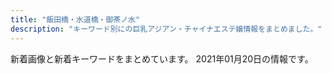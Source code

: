 ```yaml
---
title: "飯田橋・水道橋・御茶ノ水"
description: "キーワード別にの巨乳アジアン・チャイナエステ嬢情報をまとめました。"
---
```


新着画像と新着キーワードをまとめています。
2021年01月20日の情報です。

<DmmAffiliateIns />
<KeywordTable
  shops={
    [
    {
        "url": "https://izumi-esthe.tokyo/",
        "img_links": [
            "https://izumi-esthe.tokyo/wp-content/uploads/2020/10/8765iyashinoizumi.jpg",
            "https://izumi-esthe.tokyo/wp-content/uploads/2020/02/10cfyguvbhj.jpg",
            "https://izumi-esthe.tokyo/wp-content/themes/este/img/2.jpg",
            "https://izumi-esthe.tokyo/wp-content/themes/este/img/3.jpg",
            "https://izumi-esthe.tokyo/wp-content/uploads/2020/12/121iyashinoizumi.jpg",
            "https://izumi-esthe.tokyo/wp-content/uploads/2020/09/8765211iyashinoizumi.jpg",
            "https://izumi-esthe.tokyo/wp-content/themes/este/img/call.png",
            "https://izumi-esthe.tokyo/wp-content/uploads/2020/10/897s6aiyashinoizumi.jpg",
            "https://izumi-esthe.tokyo/wp-content/uploads/2020/03/77iyashinoizumi.jpg",
            "https://izumi-esthe.tokyo/wp-content/uploads/2020/09/876521iyashinoizumi-1.jpg",
            "https://izumi-esthe.tokyo/wp-content/uploads/2020/02/15drtyfugihoas.jpg",
            "https://izumi-esthe.tokyo/wp-content/uploads/2020/12/9iyashinoizumi.jpg",
            "https://izumi-esthe.tokyo/wp-content/uploads/2020/10/98767689iyashinoizumi.jpg",
            "https://izumi-esthe.tokyo/wp-content/uploads/2020/10/9087saiyashinoizumi.jpg",
            "https://izumi-esthe.tokyo/wp-content/uploads/2020/02/999iyashinoizumi.jpg",
            "https://izumi-esthe.tokyo/wp-content/themes/este/img/top-img01.png",
            "https://izumi-esthe.tokyo/wp-content/themes/este/img/1.jpg",
            "https://izumi-esthe.tokyo/wp-content/uploads/2020/12/999iyashinoizumi.jpg",
            "https://izumi-esthe.tokyo/wp-content/uploads/2020/10/9876iyashinoizumi.jpg",
            "https://izumi-esthe.tokyo/wp-content/uploads/2020/12/3111112iyashinoizumi.jpg",
            "https://izumi-esthe.tokyo/wp-content/themes/este/img/tel_header.png",
            "https://izumi-esthe.tokyo/wp-content/themes/este/img/top-img04.png",
            "https://izumi-esthe.tokyo/wp-content/uploads/2020/11/1iyashinoizumi-1.jpg",
            "https://izumi-esthe.tokyo/wp-content/uploads/2020/02/15dfuygihoinp.jpg",
            "https://izumi-esthe.tokyo/wp-content/uploads/2020/02/9fxdytugvyibha.jpg",
            "https://izumi-esthe.tokyo/wp-content/uploads/2020/02/3serdtfygui.jpg",
            "https://izumi-esthe.tokyo/wp-content/uploads/2021/01/111iyashinoizumi.jpg",
            "https://izumi-esthe.tokyo/wp-content/uploads/2020/02/121dfghiyashinoizumi.jpg",
            "https://izumi-esthe.tokyo/wp-content/uploads/2020/02/88iyashinoizumi.jpg",
            "https://izumi-esthe.tokyo/wp-content/themes/este/img/tel_footer.png",
            "https://izumi-esthe.tokyo/wp-content/uploads/2020/11/3111iyashinoizumi.jpg",
            "https://izumi-esthe.tokyo/wp-content/themes/este/img/top-img01b.png",
            "https://izumi-esthe.tokyo/wp-content/themes/este/img/6.jpg",
            "https://izumi-esthe.tokyo/wp-content/themes/este/img/4.jpg",
            "https://izumi-esthe.tokyo/wp-content/uploads/2020/11/2iyashinoizumi.jpg",
            "https://izumi-esthe.tokyo/wp-content/themes/este/img/top-img02a.png",
            "https://izumi-esthe.tokyo/wp-content/uploads/2020/02/13ydtfuygiuhsa.jpg",
            "https://izumi-esthe.tokyo/wp-content/uploads/2020/11/1iyashinoizumi.jpg",
            "https://izumi-esthe.tokyo/wp-content/themes/este/img/5.jpg",
            "https://izumi-esthe.tokyo/wp-content/themes/este/img/top-img01a.png",
            "https://izumi-esthe.tokyo/wp-content/uploads/2020/02/1111iyashinoizumi.jpg",
            "https://izumi-esthe.tokyo/wp-content/uploads/2020/02/999iyashinoizumi-1.jpg",
            "https://izumi-esthe.tokyo/wp-content/uploads/2020/03/111iyashinoizumi.jpg",
            "https://izumi-esthe.tokyo/wp-content/uploads/2021/01/211iyashinoizumi.jpg",
            "https://izumi-esthe.tokyo/wp-content/uploads/2020/09/987621iyashinoizumi.jpg",
            "https://izumi-esthe.tokyo/wp-content/uploads/2020/04/1111iyashinoizumi.jpg",
            "https://izumi-esthe.tokyo/wp-content/uploads/2020/11/9897621iyashinoizumi.jpg",
            "https://izumi-esthe.tokyo/wp-content/uploads/2020/02/14drtyfugiho.jpg"
        ],
        "keywords": {
            "C": 12,
            "D": 59,
            "E": 12,
            "G": 3
        },
        "station": "\u5c0f\u5ddd\u753a\u99c5B5\u51fa\u53e3",
        "name": "\u7652\u3057\u306e\u6cc9"
    },
    {
        "img_links": [
            "http://www.iyashikokoro.xyz/images/shop/1.jpg",
            "http://www.iyashikokoro.xyz/images/staff/miki.jpg",
            "http://www.iyashikokoro.xyz/images/staff/6.jpg",
            "http://www.iyashikokoro.xyz/images/staff/riri.jpg",
            "http://www.iyashikokoro.xyz/images/sys-n.png",
            "http://www.iyashikokoro.xyz/images/index-iyashi_14.jpg",
            "http://www.iyashikokoro.xyz/images/index-iyashi_04.jpg",
            "http://www.iyashikokoro.xyz/images/staff/maki2.jpg",
            "http://www.iyashikokoro.xyz/images/index-iyashi_10.jpg",
            "http://www.iyashikokoro.xyz/images/staff/7.jpg",
            "http://www.iyashikokoro.xyz/images/staff/qianqiu.jpg",
            "http://www.iyashikokoro.xyz/images/staff/ai2.jpg",
            "http://www.iyashikokoro.xyz/images/index-iyashi_02a.jpg",
            "http://www.iyashikokoro.xyz/images/index-iyashi_13.jpg",
            "http://www.iyashikokoro.xyz/images/staff/sizuka.jpg",
            "http://www.iyashikokoro.xyz/images/shop/5.jpg",
            "http://www.iyashikokoro.xyz/images/index-iyashi_05.jpg",
            "http://www.iyashikokoro.xyz/images/shop/4.jpg"
        ],
        "station": "JR\u98ef\u7530\u6a4b\u99c5\u6771\u53e3",
        "name": "\u7652\u3057\u306e\u5fc3",
        "keywords": {},
        "url": "http://www.iyashikokoro.xyz/"
    },
    {
        "url": "http://sln-relax.com/",
        "img_links": [
            "http://sln-relax.com/scdl/staff/10041.jpg",
            "http://sln-relax.com/img/ttl_concept.jpg",
            "http://sln-relax.com/i/files/homeimg.jpg",
            "http://sln-relax.com/scdl/staff/10021.jpg",
            "http://sln-relax.com/scdl/staff/10031.jpg",
            "http://sln-relax.com/scdl/staff/10071.jpg",
            "http://sln-relax.com/scdl/staff/10081.jpg",
            "http://sln-relax.com/scdl/staff/10061.jpg",
            "http://sln-relax.com/img/ttl_tnew.jpg",
            "http://sln-relax.com/pic/topimg1.jpg",
            "http://sln-relax.com/pic/topimg3.jpg",
            "http://sln-relax.com/i/files/girl01.jpg",
            "http://sln-relax.com/img/ttl_staff.png",
            "http://sln-relax.com/img/ttl_mobile.jpg",
            "http://sln-relax.com/pic/topimg2.jpg",
            "http://sln-relax.com/i/files/girl02.jpg",
            "http://sln-relax.com/scdl/staff/10051.jpg",
            "http://sln-relax.com/pic/head.png",
            "http://sln-relax.com/img/att.jpg",
            "http://sln-relax.com/img/ttl_rec.jpg",
            "http://sln-relax.com/scdl/staff/10011.jpg"
        ],
        "station": "JR\u6c34\u9053\u6a4b\u99c5\u897f\u53e3",
        "keywords": {
            "C": 17
        },
        "name": "Lime"
    },
    {
        "station": "JR\u6c34\u9053\u6a4b\u99c5\u6771\u53e3",
        "name": "\u307f\u3055\u304d",
        "url": "http://rioplioop.xyz/",
        "keywords": {
            "F": 9,
            "84": 2,
            "85": 1,
            "94": 9,
            "D": 3,
            "C": 2
        },
        "img_links": [
            "http://rioplioop.xyz/uploads/200601/1-200601142G5438.jpg",
            "http://rioplioop.xyz/uploads/200601/1-200601142K43F.jpg",
            "http://rioplioop.xyz/uploads/200601/1-200601142S1947.jpg",
            "http://rioplioop.xyz/uploads/210107/1-21010G41345N3.jpg",
            "http://rioplioop.xyz/uploads/200710/1-200G01PS2Q3.jpg",
            "http://rioplioop.xyz/picture/m-top004.jpg",
            "http://rioplioop.xyz/uploads/200625/1-200625140422133.jpg",
            "http://rioplioop.xyz/picture/cam-01.jpg",
            "http://rioplioop.xyz/uploads/200619/1-20061912514T35.jpg",
            "http://rioplioop.xyz/uploads/200601/1-200601142629454.jpg",
            "http://rioplioop.xyz/uploads/210107/1-21010G41433150.jpg",
            "http://rioplioop.xyz/uploads/200619/1-200619125204158.jpg",
            "http://rioplioop.xyz/uploads/201215/1-201215140614E6.jpg",
            "http://rioplioop.xyz/uploads/200601/1-200601142921510.jpg",
            "http://rioplioop.xyz/uploads/200625/1-200625140331O1.jpg",
            "http://rioplioop.xyz/uploads/201207/1-20120G62S9A5.jpg",
            "http://rioplioop.xyz/picture/foot01.jpg",
            "http://rioplioop.xyz/uploads/200601/1-200601142P4643.jpg",
            "http://rioplioop.xyz/uploads/200601/1-200601142R2G3.jpg",
            "http://rioplioop.xyz/picture/m-head01.jpg",
            "http://rioplioop.xyz/uploads/200601/1-200601142639540.jpg",
            "http://rioplioop.xyz/uploads/200601/1-200601142913462.jpg",
            "http://rioplioop.xyz/uploads/200601/1-200601142TY37.jpg",
            "http://rioplioop.xyz/uploads/200709/1-200FZ94240538.jpg",
            "http://rioplioop.xyz/uploads/200720/1-200H0125S1U2.jpg",
            "http://rioplioop.xyz/uploads/200601/1-200601142F5435.jpg",
            "http://rioplioop.xyz/uploads/201215/1-20121514062YE.jpg",
            "http://rioplioop.xyz/picture/call.png",
            "http://rioplioop.xyz/uploads/200720/1-200H0125T94A.jpg",
            "http://rioplioop.xyz/uploads/200709/1-200FZ94225252.jpg",
            "http://rioplioop.xyz/uploads/200601/1-200601142U5L7.jpg",
            "http://rioplioop.xyz/picture/m-top003.jpg"
        ]
    },
    {
        "keywords": {
            "F": 6,
            "88": 4,
            "E": 6,
            "89": 6,
            "85": 6,
            "83": 10,
            "84": 4,
            "D": 18
        },
        "name": "\u30d3\u30fc\u30ca\u30b9",
        "url": "http://venus.tyo.cm/",
        "station": "JR\u6c34\u9053\u6a4b\u99c5\u6771\u53e3",
        "img_links": [
            "http://venus.tyo.cm/photos/sites/40/2020/09/2020090907201289.jpeg",
            "http://venus.tyo.cm/images/room3.jpg",
            "http://venus.tyo.cm/photos/sites/40/2020/09/2020091012404045.jpeg",
            "http://venus.tyo.cm/images/room2.jpg",
            "http://venus.tyo.cm/images/top.png",
            "http://venus.tyo.cm/photos/sites/40/2020/08/2020083109075784.jpeg",
            "http://venus.tyo.cm/photos/sites/40/2020/09/2020090907201348.jpeg",
            "http://venus.tyo.cm/photos/sites/40/2020/05/202005250635220.jpg",
            "http://venus.tyo.cm/photos/sites/40/2020/08/2020083109075848.jpeg",
            "http://venus.tyo.cm/photos/sites/40/2020/08/2020083109075912.jpeg",
            "http://venus.tyo.cm/images/room6.jpg",
            "http://venus.tyo.cm/images/room5.jpg",
            "http://venus.tyo.cm/images/mainimg.jpg",
            "http://venus.tyo.cm/images/room1.jpg",
            "http://venus.tyo.cm/images/spmainimg.jpg",
            "http://venus.tyo.cm/images/pagetop.png",
            "http://venus.tyo.cm/photos/sites/40/2020/08/2020083110414612.jpeg",
            "http://venus.tyo.cm/photos/sites/40/2020/10/202010021052282.jpeg",
            "http://venus.tyo.cm/photos/sites/40/2020/08/2020083109075781.jpeg",
            "http://venus.tyo.cm/photos/sites/40/2020/08/2020083109075685.jpeg",
            "http://venus.tyo.cm/photos/sites/40/2020/08/2020083109075883.jpeg",
            "http://venus.tyo.cm/images/room4.jpg",
            "http://venus.tyo.cm/photos/sites/40/2020/08/2020083110414597.jpeg"
        ]
    },
    {
        "name": "\u30e9\u30d4\u30b9",
        "img_links": [
            "http://rapisu.tokyo/images/end.png",
            "http://rapisu.tokyo/images/mobile.png",
            "http://rapisu.tokyo/images/tiao.png",
            "http://rapisu.tokyo/images/g0.jpg",
            "http://rapisu.tokyo/images/r3.jpg",
            "http://rapisu.tokyo/images/meihui.jpg",
            "http://rapisu.tokyo/images/flash1.jpg",
            "http://rapisu.tokyo/images/flash.jpg",
            "http://rapisu.tokyo/images/r2.jpg",
            "http://rapisu.tokyo/images/mika.jpg",
            "http://rapisu.tokyo/images/top.png",
            "http://rapisu.tokyo/images/r1.jpg",
            "http://rapisu.tokyo/images/zi_staff.png"
        ],
        "station": "\u795e\u4fdd\u753a\u99c5A7\u51fa\u53e3",
        "keywords": {
            "C": 7
        },
        "url": "http://rapisu.tokyo/"
    },
    {
        "station": "\u795e\u4fdd\u753a\u99c5A5\u51fa\u53e3",
        "name": "\u306f\u306a\u3073",
        "img_links": [
            "http://jinbocho.xyz/images/g0.jpg",
            "http://jinbocho.xyz/images/r6.jpg",
            "http://jinbocho.xyz/images/g10.jpg",
            "http://jinbocho.xyz/images/a1.jpg",
            "http://jinbocho.xyz/images/r2.jpg",
            "http://jinbocho.xyz/images/gb01.png",
            "http://jinbocho.xyz/images/new-tit3.png",
            "http://jinbocho.xyz/images/r1.jpg",
            "http://jinbocho.xyz/images/top1.jpg",
            "http://jinbocho.xyz/images/zi.png",
            "http://jinbocho.xyz/images/a2.jpg",
            "http://jinbocho.xyz/images/new-tit.png",
            "http://jinbocho.xyz/images/g1.jpg",
            "http://jinbocho.xyz/images/g7.jpg",
            "http://jinbocho.xyz/images/g2.jpg",
            "http://jinbocho.xyz/images/haru.jpg",
            "http://jinbocho.xyz/images/r3.jpg",
            "http://jinbocho.xyz/images/mika.jpg",
            "http://jinbocho.xyz/images/top2.jpg",
            "http://jinbocho.xyz/images/g8.jpg",
            "http://jinbocho.xyz/images/r4.jpg",
            "http://jinbocho.xyz/images/g9.jpg",
            "http://jinbocho.xyz/images/a3.jpg",
            "http://jinbocho.xyz/images/s_staff.png",
            "http://jinbocho.xyz/images/left3.png",
            "http://jinbocho.xyz/images/yuki.jpg",
            "http://jinbocho.xyz/images/a5.jpg",
            "http://jinbocho.xyz/images/r5.jpg",
            "http://jinbocho.xyz/images/a4.jpg",
            "http://jinbocho.xyz/images/mobile.png",
            "http://jinbocho.xyz/images/face.png",
            "http://jinbocho.xyz/images/miki.jpg"
        ],
        "keywords": {},
        "url": "http://jinbocho.xyz/"
    },
    {
        "station": "JR\u6c34\u9053\u6a4b\u99c5\u897f\u53e3",
        "img_links": [
            "http://yu.xyz.mn/images/room3.jpg",
            "http://yu.xyz.mn/images/s_news.jpg",
            "http://yu.xyz.mn/photos/sites/91/2019/12/2019122901424384.jpg",
            "http://yu.xyz.mn/images/ac3.jpg",
            "http://yu.xyz.mn/images/room4.jpg",
            "http://yu.xyz.mn/images/s_shedule.jpg",
            "http://yu.xyz.mn/images/ac2.jpg",
            "http://yu.xyz.mn/images/s_staff.jpg",
            "http://yu.xyz.mn/images/ac6.jpg",
            "http://yu.xyz.mn/photos/sites/91/2019/12/2019122702252691.jpg",
            "http://yu.xyz.mn/images/ac4.jpg",
            "http://yu.xyz.mn/images/ac1.jpg",
            "http://yu.xyz.mn/photos/sites/91/2019/12/2019122702252767.jpg",
            "http://yu.xyz.mn/images/mobile.jpg",
            "http://yu.xyz.mn/images/room1.jpg",
            "http://yu.xyz.mn/images/ac5.jpg",
            "http://yu.xyz.mn/images/room2.jpg",
            "http://yu.xyz.mn/images/top.jpg",
            "http://yu.xyz.mn/photos/sites/91/2020/02/2020022305370017.jpg",
            "http://yu.xyz.mn/photos/sites/91/2020/04/2020040807282190.jpg"
        ],
        "url": "http://yu.xyz.mn/",
        "name": "\u60a0 \u3086\u3046",
        "keywords": {
            "84": 6,
            "85": 18,
            "86": 6,
            "D": 24,
            "C": 18
        }
    },
    {
        "url": "https://haruhime.ests.jp/",
        "name": "\u6625\u59eb",
        "station": "\u672c\u90f7\u4e09\u4e01\u76ee\u99c55\u756a\u51fa\u53e3",
        "img_links": [
            "https://haruhime.ests.jp/images/sp_end.jpg",
            "https://haruhime.ests.jp/images/re.png",
            "https://haruhime.ests.jp/images/sp_tit_news.png",
            "https://haruhime.ests.jp/images/link_nav05.jpg",
            "https://haruhime.ests.jp/photos/sites/61/2020/11/202011010702451.jpg",
            "https://haruhime.ests.jp/photos/sites/61/2020/11/2020110107024462.jpg",
            "https://haruhime.ests.jp/images/sp_top.jpg",
            "https://haruhime.ests.jp/images/card.png",
            "https://haruhime.ests.jp/images/room5.jpg",
            "https://haruhime.ests.jp/images/sp_tit_staff.png",
            "https://haruhime.ests.jp/images/img_service02.jpg",
            "https://haruhime.ests.jp/images/link_nav03.jpg",
            "https://haruhime.ests.jp/photos/sites/61/2021/01/2021011510174267.jpg",
            "https://haruhime.ests.jp/images/sp_nav03.png",
            "https://haruhime.ests.jp/images/link_nav01.jpg",
            "https://haruhime.ests.jp/images/sp_nav01.png",
            "https://haruhime.ests.jp/photos/sites/61/2020/11/2020110107024640.jpg",
            "https://haruhime.ests.jp/images/img_service01.jpg",
            "https://haruhime.ests.jp/images/room8.jpg",
            "https://haruhime.ests.jp/images/link_nav02.jpg",
            "https://haruhime.ests.jp/images/sp_nav02.png",
            "https://haruhime.ests.jp/photos/sites/61/2020/11/2020110107024317.jpg",
            "https://haruhime.ests.jp/images/link_nav06.jpg",
            "https://haruhime.ests.jp/images/link_nav04.jpg",
            "https://haruhime.ests.jp/images/room6.jpg",
            "https://haruhime.ests.jp/images/top.png",
            "https://haruhime.ests.jp/images/end.png",
            "https://haruhime.ests.jp/images/room7.jpg",
            "https://haruhime.ests.jp/images/img_service03.jpg"
        ],
        "keywords": {
            "C": 18,
            "85": 6,
            "88": 6,
            "87": 12,
            "D": 6,
            "83": 6,
            "E": 18
        }
    },
    {
        "url": "https://kira.uouono.com/",
        "name": "\u30ad\u30e9\u30e9",
        "keywords": {
            "D": 13,
            "E": 10,
            "F": 3,
            "C": 4
        },
        "station": "\u795e\u4fdd\u753a\u99c5A1\u51fa\u53e3",
        "img_links": [
            "https://kira.uouono.com/wp-content/themes/este/img/4.jpg",
            "https://kira.uouono.com/wp-content/themes/este/img/3.jpg",
            "https://kira.uouono.com/wp-content/themes/este/img/call.png",
            "https://kira.uouono.com/wp-content/themes/este/img/2.jpg",
            "https://kira.uouono.com/wp-content/uploads/2019/12/98976Akira.jpg",
            "https://kira.uouono.com/wp-content/themes/este/img/tel_footer.png",
            "https://kira.uouono.com/wp-content/uploads/2020/12/1234786kira.jpg",
            "https://kira.uouono.com/wp-content/uploads/2019/06/4kira.jpg",
            "https://kira.uouono.com/wp-content/uploads/2020/12/saiuhkira.jpg",
            "https://kira.uouono.com/wp-content/uploads/2020/12/1kira.jpg",
            "https://kira.uouono.com/wp-content/themes/este/img/top-img03.png",
            "https://kira.uouono.com/wp-content/themes/este/img/1.jpg",
            "https://kira.uouono.com/wp-content/uploads/2019/06/1ki100.jpg",
            "https://kira.uouono.com/wp-content/uploads/2019/06/2ki100.jpg",
            "https://kira.uouono.com/wp-content/themes/este/img/top-img02b.png",
            "https://kira.uouono.com/wp-content/themes/este/img/top-img01.png",
            "https://kira.uouono.com/wp-content/themes/este/img/tel_header.png",
            "https://kira.uouono.com/wp-content/uploads/2019/06/2kira.jpg",
            "https://kira.uouono.com/wp-content/uploads/2019/06/1kira.jpg",
            "https://kira.uouono.com/wp-content/uploads/2020/01/100kira.jpg"
        ]
    },
    {
        "img_links": [
            "https://raku-relax.tokyo/wp-content/uploads/2018/12/satfuygihoj.jpg",
            "https://raku-relax.tokyo/wp-content/uploads/2020/04/1234sertdyf.jpg",
            "https://raku-relax.tokyo/wp-content/themes/este/img/tel_footer.png",
            "https://raku-relax.tokyo/wp-content/uploads/2020/11/9897621rakura.jpg",
            "https://raku-relax.tokyo/wp-content/themes/este/img/top-img05.png",
            "https://raku-relax.tokyo/wp-content/themes/este/img/tel_header.png",
            "https://raku-relax.tokyo/wp-content/themes/este/img/tel02.png",
            "https://raku-relax.tokyo/wp-content/themes/este/img/top-img01.png",
            "https://raku-relax.tokyo/wp-content/uploads/2020/01/897sarakura.jpg",
            "https://raku-relax.tokyo/wp-content/uploads/2020/04/siuaytfsa.jpg",
            "https://raku-relax.tokyo/wp-content/themes/este/img/4.jpg",
            "https://raku-relax.tokyo/wp-content/uploads/2021/01/1211rakura.jpg",
            "https://raku-relax.tokyo/wp-content/themes/este/img/tel03.png",
            "https://raku-relax.tokyo/wp-content/themes/este/img/2.jpg",
            "https://raku-relax.tokyo/wp-content/themes/este/img/tel.png",
            "https://raku-relax.tokyo/wp-content/themes/este/img/1.jpg",
            "https://raku-relax.tokyo/wp-content/themes/este/img/top-img02.png",
            "https://raku-relax.tokyo/wp-content/themes/este/img/top-img03.png",
            "https://raku-relax.tokyo/wp-content/uploads/2020/01/y45a121.jpg",
            "https://raku-relax.tokyo/wp-content/uploads/2021/01/211rakura.jpg",
            "https://raku-relax.tokyo/wp-content/themes/este/img/top-img04.png",
            "https://raku-relax.tokyo/wp-content/themes/este/img/3.jpg",
            "https://raku-relax.tokyo/wp-content/uploads/2020/11/oiuarakura.jpg"
        ],
        "keywords": {
            "C": 12,
            "D": 7,
            "G": 4,
            "E": 12
        },
        "url": "https://raku-relax.tokyo/",
        "station": "\u725b\u8fbc\u795e\u697d\u5742\u99c5A2\u51fa\u53e3",
        "name": "\u697d\u697d"
    },
    {
        "keywords": {},
        "name": "\u30a2\u30ed\u30de\u30e9\u30c3\u30ad\u30fc",
        "url": "http://aromalucky.xyz/",
        "img_links": [
            "https://i0.wp.com/aromalucky.xyz/wp-content/uploads/2019/04/13.jpg",
            "https://i2.wp.com/aromalucky.xyz/wp-content/uploads/2017/12/02.jpg",
            "https://i0.wp.com/aromalucky.xyz/wp-content/uploads/2019/05/15.jpg",
            "https://i1.wp.com/aromalucky.xyz/wp-content/uploads/2019/05/16.jpg",
            "https://i2.wp.com/aromalucky.xyz/wp-content/uploads/2019/05/03.png",
            "https://i1.wp.com/aromalucky.xyz/wp-content/uploads/2019/10/20.jpg",
            "https://i0.wp.com/aromalucky.xyz/wp-content/uploads/2019/05/02.png",
            "http://aromalucky.xyz/wp-content/uploads/2019/05/01_02.png",
            "https://i2.wp.com/aromalucky.xyz/wp-content/uploads/2017/12/03-1.jpg",
            "https://i2.wp.com/aromalucky.xyz/wp-content/uploads/2019/04/14.jpg",
            "https://i1.wp.com/aromalucky.xyz/wp-content/uploads/2017/12/04-1.jpg",
            "https://i2.wp.com/aromalucky.xyz/wp-content/uploads/2019/04/12.jpg",
            "https://i2.wp.com/aromalucky.xyz/wp-content/uploads/2017/12/08.jpg",
            "https://i2.wp.com/aromalucky.xyz/wp-content/uploads/2020/09/21.jpg",
            "https://i0.wp.com/aromalucky.xyz/wp-content/uploads/2017/12/05-1.jpg"
        ],
        "station": "\u5c0f\u5ddd\u753a\u99c5B4"
    }
]
}
/>
<DmmAffiliateScript />
